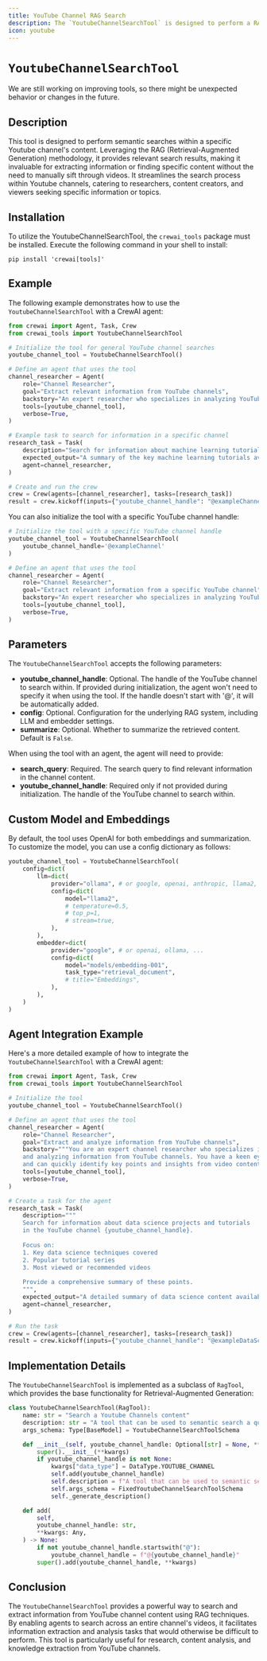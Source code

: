 ```yaml
---
title: YouTube Channel RAG Search
description: The `YoutubeChannelSearchTool` is designed to perform a RAG (Retrieval-Augmented Generation) search within the content of a Youtube channel.
icon: youtube
---
```


# `YoutubeChannelSearchTool`

<Note>
    We are still working on improving tools, so there might be unexpected behavior or changes in the future.
</Note>

## Description

This tool is designed to perform semantic searches within a specific Youtube channel's content. 
Leveraging the RAG (Retrieval-Augmented Generation) methodology, it provides relevant search results, 
making it invaluable for extracting information or finding specific content without the need to manually sift through videos. 
It streamlines the search process within Youtube channels, catering to researchers, content creators, and viewers seeking specific information or topics.

## Installation

To utilize the YoutubeChannelSearchTool, the `crewai_tools` package must be installed. Execute the following command in your shell to install:

```shell
pip install 'crewai[tools]'
```

## Example

The following example demonstrates how to use the `YoutubeChannelSearchTool` with a CrewAI agent:

```python Code
from crewai import Agent, Task, Crew
from crewai_tools import YoutubeChannelSearchTool

# Initialize the tool for general YouTube channel searches
youtube_channel_tool = YoutubeChannelSearchTool()

# Define an agent that uses the tool
channel_researcher = Agent(
    role="Channel Researcher",
    goal="Extract relevant information from YouTube channels",
    backstory="An expert researcher who specializes in analyzing YouTube channel content.",
    tools=[youtube_channel_tool],
    verbose=True,
)

# Example task to search for information in a specific channel
research_task = Task(
    description="Search for information about machine learning tutorials in the YouTube channel {youtube_channel_handle}",
    expected_output="A summary of the key machine learning tutorials available on the channel.",
    agent=channel_researcher,
)

# Create and run the crew
crew = Crew(agents=[channel_researcher], tasks=[research_task])
result = crew.kickoff(inputs={"youtube_channel_handle": "@exampleChannel"})
```

You can also initialize the tool with a specific YouTube channel handle:

```python Code
# Initialize the tool with a specific YouTube channel handle
youtube_channel_tool = YoutubeChannelSearchTool(
    youtube_channel_handle='@exampleChannel'
)

# Define an agent that uses the tool
channel_researcher = Agent(
    role="Channel Researcher",
    goal="Extract relevant information from a specific YouTube channel",
    backstory="An expert researcher who specializes in analyzing YouTube channel content.",
    tools=[youtube_channel_tool],
    verbose=True,
)
```

## Parameters

The `YoutubeChannelSearchTool` accepts the following parameters:

- **youtube_channel_handle**: Optional. The handle of the YouTube channel to search within. If provided during initialization, the agent won't need to specify it when using the tool. If the handle doesn't start with '@', it will be automatically added.
- **config**: Optional. Configuration for the underlying RAG system, including LLM and embedder settings.
- **summarize**: Optional. Whether to summarize the retrieved content. Default is `False`.

When using the tool with an agent, the agent will need to provide:

- **search_query**: Required. The search query to find relevant information in the channel content.
- **youtube_channel_handle**: Required only if not provided during initialization. The handle of the YouTube channel to search within.

## Custom Model and Embeddings

By default, the tool uses OpenAI for both embeddings and summarization. To customize the model, you can use a config dictionary as follows:

```python Code  
youtube_channel_tool = YoutubeChannelSearchTool(
    config=dict(
        llm=dict(
            provider="ollama", # or google, openai, anthropic, llama2, ...
            config=dict(
                model="llama2",
                # temperature=0.5,
                # top_p=1,
                # stream=true,
            ),
        ),
        embedder=dict(
            provider="google", # or openai, ollama, ...
            config=dict(
                model="models/embedding-001",
                task_type="retrieval_document",
                # title="Embeddings",
            ),
        ),
    )
)
```

## Agent Integration Example

Here's a more detailed example of how to integrate the `YoutubeChannelSearchTool` with a CrewAI agent:

```python Code
from crewai import Agent, Task, Crew
from crewai_tools import YoutubeChannelSearchTool

# Initialize the tool
youtube_channel_tool = YoutubeChannelSearchTool()

# Define an agent that uses the tool
channel_researcher = Agent(
    role="Channel Researcher",
    goal="Extract and analyze information from YouTube channels",
    backstory="""You are an expert channel researcher who specializes in extracting 
    and analyzing information from YouTube channels. You have a keen eye for detail 
    and can quickly identify key points and insights from video content across an entire channel.""",
    tools=[youtube_channel_tool],
    verbose=True,
)

# Create a task for the agent
research_task = Task(
    description="""
    Search for information about data science projects and tutorials 
    in the YouTube channel {youtube_channel_handle}. 
    
    Focus on:
    1. Key data science techniques covered
    2. Popular tutorial series
    3. Most viewed or recommended videos
    
    Provide a comprehensive summary of these points.
    """,
    expected_output="A detailed summary of data science content available on the channel.",
    agent=channel_researcher,
)

# Run the task
crew = Crew(agents=[channel_researcher], tasks=[research_task])
result = crew.kickoff(inputs={"youtube_channel_handle": "@exampleDataScienceChannel"})
```

## Implementation Details

The `YoutubeChannelSearchTool` is implemented as a subclass of `RagTool`, which provides the base functionality for Retrieval-Augmented Generation:

```python Code
class YoutubeChannelSearchTool(RagTool):
    name: str = "Search a Youtube Channels content"
    description: str = "A tool that can be used to semantic search a query from a Youtube Channels content."
    args_schema: Type[BaseModel] = YoutubeChannelSearchToolSchema

    def __init__(self, youtube_channel_handle: Optional[str] = None, **kwargs):
        super().__init__(**kwargs)
        if youtube_channel_handle is not None:
            kwargs["data_type"] = DataType.YOUTUBE_CHANNEL
            self.add(youtube_channel_handle)
            self.description = f"A tool that can be used to semantic search a query the {youtube_channel_handle} Youtube Channels content."
            self.args_schema = FixedYoutubeChannelSearchToolSchema
            self._generate_description()

    def add(
        self,
        youtube_channel_handle: str,
        **kwargs: Any,
    ) -> None:
        if not youtube_channel_handle.startswith("@"):
            youtube_channel_handle = f"@{youtube_channel_handle}"
        super().add(youtube_channel_handle, **kwargs)
```

## Conclusion

The `YoutubeChannelSearchTool` provides a powerful way to search and extract information from YouTube channel content using RAG techniques. By enabling agents to search across an entire channel's videos, it facilitates information extraction and analysis tasks that would otherwise be difficult to perform. This tool is particularly useful for research, content analysis, and knowledge extraction from YouTube channels.
